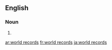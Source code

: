 ==English==

===Noun===
{{head|en|noun plural form|head=[[world]] [[records]]}}

# {{plural of|world record|lang=en}}

[[ar:world records]]
[[fr:world records]]
[[ja:world records]]